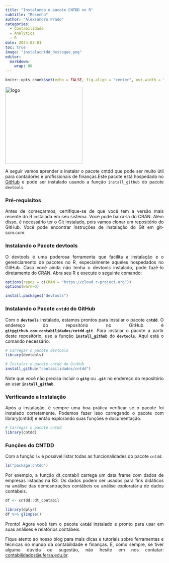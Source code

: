 ```yaml
---
title: "Instalando o pacote CNTDD no R"
subtitle: "Resenha"
author: "Alexsandro Prado"
categories:
  - Contabilidade
  - Analytics
  - R
date: 2024-03-01
toc: true
image: "instalacntdd_destaque.png"
editor: 
  markdown: 
    wrap: 80
---
```


```r
knitr::opts_chunk$set(echo = FALSE, fig.align = "center", out.width = "100%")
```

```{=html}
<style> body {text-align: justify} </style>
```
![](instalacntdd_logo.png "logo"){fig-align="center" width="245"}

A seguir vamos aprender a instalar o pacote cntdd que pode ser muito útil para
contadores e profissionais de finanças.Este pacote está hospedado no
[GitHub](https://github.com/contabilidados/cntdd) e pode ser instalado usando a
função `install_github` do pacote `devtools`.

### **Pré-requisitos**

Antes de começarmos, certifique-se de que você tem a versão mais recente do R
instalada em seu sistema. Você pode baixá-la do CRAN. Além disso, é necessário
ter o Git instalado, pois vamos clonar um repositório do GitHub. Você pode
encontrar instruções de instalação do Git em git-scm.com.

### **Instalando o Pacote devtools**

O devtools é uma poderosa ferramenta que facilita a instalação e o gerenciamento
de pacotes no R, especialmente aqueles hospedados no GitHub. Caso você ainda não
tenha o devtools instalado, pode fazê-lo diretamente do CRAN. Abra seu R e
execute o seguinte comando:

```r
options(repos = c(CRAN = "https://cloud.r-project.org"))
options(warn=0)
```

```r
install.packages("devtools")
```

### **Instalando o Pacote `cntdd` do GitHub**

Com o **`devtools`** instalado, estamos prontos para instalar o pacote
**`cntdd`**. O endereço do repositório no GitHub é
**`git@github.com:contabilidados/cntdd.git`**. Para instalar o pacote a partir
deste repositório, use a função **`install_github`** do **`devtools`**. Aqui
está o comando necessário:

```r

# Carregar o pacote devtools
library(devtools)

# Instalar o pacote cntdd do GitHub
install_github("contabilidados/cntdd")

```

Note que você não precisa incluir o **`git@`** ou **`.git`** no endereço do
repositório ao usar **`install_github`**.

### **Verificando a Instalação**

Após a instalação, é sempre uma boa prática verificar se o pacote foi instalado
corretamente. Podemos fazer isso carregando o pacote com library(cntdd) e então
explorando suas funções e documentação.

```r
# Carregar o pacote cntdd
library(cntdd)

```

### **Funções do CNTDD**

Com a função `ls` é possível listar todas as funcionalidades do pacote `cntdd`:

```r
ls("package:cntdd")

```

Por exemplo, a função dt_contabil carrega um data frame com dados de empresas
listadas na B3. Os dados podem ser usados para fins didáticos na análise das
demosntrações contábeis ou análise exploratária de dados contábeis.

```r
df <- cntdd::dt_contabil

```

```r

library(dplyr)
df %>% glimpse()
```

Pronto! Agora você tem o pacote **`cntdd`** instalado e pronto para usar em suas
análises e relatórios contábeis.

Fique atento ao nosso blog para mais dicas e tutoriais sobre ferramentas e
técnicas no mundo da contabilidade e finanças. E, como sempre, se tiver alguma
dúvida ou sugestão, não hesite em nos contatar:
[contabilidados\@ufersa.edu.br](mailto:contabilidados@ufersa.edu.br).
